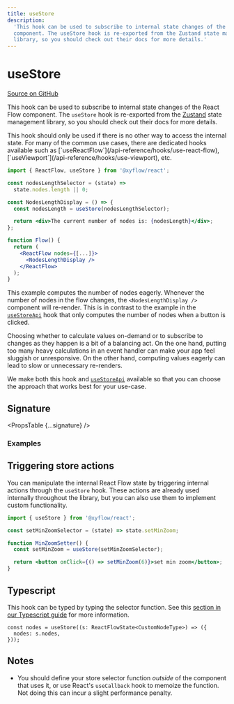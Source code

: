 ```yaml
---
title: useStore
description:
  'This hook can be used to subscribe to internal state changes of the React Flow
  component. The useStore hook is re-exported from the Zustand state management
  library, so you should check out their docs for more details.'
---
```



# useStore

[Source on GitHub](https://github.com/xyflow/xyflow/blob/v11/packages/core/src/hooks/useStore.ts/#L13)

This hook can be used to subscribe to internal state changes of the React Flow
component. The `useStore` hook is re-exported from the [Zustand](https://github.com/pmndrs/zustand)
state management library, so you should check out their docs for more details.

<Callout type="info">
  This hook should only be used if there is no other way to access the internal
  state. For many of the common use cases, there are dedicated hooks available
  such as [`useReactFlow`](/api-reference/hooks/use-react-flow),
  [`useViewport`](/api-reference/hooks/use-viewport), etc.
</Callout>

```jsx
import { ReactFlow, useStore } from '@xyflow/react';

const nodesLengthSelector = (state) =>
  state.nodes.length || 0;

const NodesLengthDisplay = () => {
  const nodesLength = useStore(nodesLengthSelector);

  return <div>The current number of nodes is: {nodesLength}</div>;
};

function Flow() {
  return (
    <ReactFlow nodes={[...]}>
      <NodesLengthDisplay />
    </ReactFlow>
  );
}
```

This example computes the number of nodes eagerly. Whenever the number of nodes
in the flow changes, the `<NodesLengthDisplay />` component will re-render. This
is in contrast to the example in the [`useStoreApi`](/api-reference/hooks/use-store-api) hook that only
computes the number of nodes when a button is clicked.

Choosing whether to calculate values on-demand or to subscribe to changes as they
happen is a bit of a balancing act. On the one hand, putting too many heavy
calculations in an event handler can make your app feel sluggish or unresponsive.
On the other hand, computing values eagerly can lead to slow or unnecessary
re-renders.

We make both this hook and [`useStoreApi`](/api-reference/hooks/use-store-api) available so that you
can choose the approach that works best for your use-case.

## Signature

<PropsTable {...signature} />

### Examples

## Triggering store actions

You can manipulate the internal React Flow state by triggering internal actions
through the `useStore` hook. These actions are already used internally throughout
the library, but you can also use them to implement custom functionality.

```jsx
import { useStore } from '@xyflow/react';

const setMinZoomSelector = (state) => state.setMinZoom;

function MinZoomSetter() {
  const setMinZoom = useStore(setMinZoomSelector);

  return <button onClick={() => setMinZoom(6)}>set min zoom</button>;
}
```

## Typescript

This hook can be typed by typing the selector function. See this
[section in our Typescript guide](/learn/advanced-use/typescript#nodetype-edgetype-unions) for more information.

```tsx
const nodes = useStore((s: ReactFlowState<CustomNodeType>) => ({
  nodes: s.nodes,
}));
```

## Notes

- You should define your store selector function _outside_ of the component that
  uses it, or use React's `useCallback` hook to memoize the function. Not doing
  this can incur a slight performance penalty.
